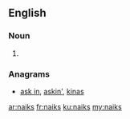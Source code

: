 ==English==

===Noun===
{{head|en|plural}}

# {{plural of|naik|lang=en|nocat=1}}

===Anagrams===
* [[ask in#English|ask in]], [[askin'#English|askin']], [[kinas#English|kinas]]

[[ar:naiks]]
[[fr:naiks]]
[[ku:naiks]]
[[my:naiks]]